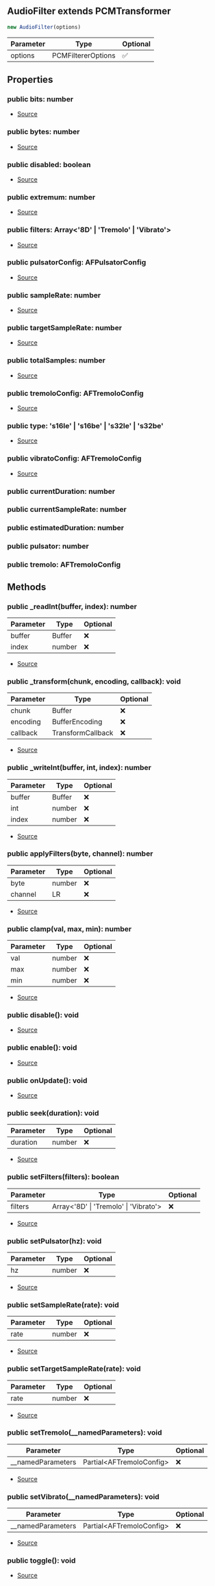 ## AudioFilter extends PCMTransformer


```typescript
new AudioFilter(options)
```
| Parameter | Type | Optional |
| ----------- | ----------- | ----------- |
| options | PCMFiltererOptions | ✅ |


## Properties
### public bits: number
- [Source](https://github.com/Androz2091/discord-player/blob/f2dbc02/packages/equalizer/src/utils/PCMTransformer.ts#L13)
### public bytes: number
- [Source](https://github.com/Androz2091/discord-player/blob/f2dbc02/packages/equalizer/src/utils/PCMTransformer.ts#L14)
### public disabled: boolean
- [Source](https://github.com/Androz2091/discord-player/blob/f2dbc02/packages/equalizer/src/utils/PCMTransformer.ts#L16)
### public extremum: number
- [Source](https://github.com/Androz2091/discord-player/blob/f2dbc02/packages/equalizer/src/utils/PCMTransformer.ts#L15)
### public filters: Array\<'8D' \| 'Tremolo' \| 'Vibrato'>
- [Source](https://github.com/Androz2091/discord-player/blob/f2dbc02/packages/equalizer/src/audio/AudioFilter.ts#L28)
### public pulsatorConfig: AFPulsatorConfig
- [Source](https://github.com/Androz2091/discord-player/blob/f2dbc02/packages/equalizer/src/audio/AudioFilter.ts#L33)
### public sampleRate: number
- [Source](https://github.com/Androz2091/discord-player/blob/f2dbc02/packages/equalizer/src/utils/PCMTransformer.ts#L17)
### public targetSampleRate: number
- [Source](https://github.com/Androz2091/discord-player/blob/f2dbc02/packages/equalizer/src/audio/AudioFilter.ts#L29)
### public totalSamples: number
- [Source](https://github.com/Androz2091/discord-player/blob/f2dbc02/packages/equalizer/src/audio/AudioFilter.ts#L30)
### public tremoloConfig: AFTremoloConfig
- [Source](https://github.com/Androz2091/discord-player/blob/f2dbc02/packages/equalizer/src/audio/AudioFilter.ts#L39)
### public type: 's16le' \| 's16be' \| 's32le' \| 's32be'
- [Source](https://github.com/Androz2091/discord-player/blob/f2dbc02/packages/equalizer/src/utils/PCMTransformer.ts#L12)
### public vibratoConfig: AFTremoloConfig
- [Source](https://github.com/Androz2091/discord-player/blob/f2dbc02/packages/equalizer/src/audio/AudioFilter.ts#L45)
### public currentDuration: number

### public currentSampleRate: number

### public estimatedDuration: number

### public pulsator: number

### public tremolo: AFTremoloConfig


## Methods
### public _readInt(buffer, index): number
| Parameter | Type | Optional |
| ----------- | ----------- | ----------- |
| buffer | Buffer | ❌ |
| index | number | ❌ |


- [Source](https://github.com/Androz2091/discord-player/blob/f2dbc02/packages/equalizer/src/utils/PCMTransformer.ts#L62)
### public _transform(chunk, encoding, callback): void
| Parameter | Type | Optional |
| ----------- | ----------- | ----------- |
| chunk | Buffer | ❌ |
| encoding | BufferEncoding | ❌ |
| callback | TransformCallback | ❌ |


- [Source](https://github.com/Androz2091/discord-player/blob/f2dbc02/packages/equalizer/src/audio/AudioFilter.ts#L123)
### public _writeInt(buffer, int, index): number
| Parameter | Type | Optional |
| ----------- | ----------- | ----------- |
| buffer | Buffer | ❌ |
| int | number | ❌ |
| index | number | ❌ |


- [Source](https://github.com/Androz2091/discord-player/blob/f2dbc02/packages/equalizer/src/utils/PCMTransformer.ts#L67)
### public applyFilters(byte, channel): number
| Parameter | Type | Optional |
| ----------- | ----------- | ----------- |
| byte | number | ❌ |
| channel | LR | ❌ |


- [Source](https://github.com/Androz2091/discord-player/blob/f2dbc02/packages/equalizer/src/audio/AudioFilter.ts#L162)
### public clamp(val, max, min): number
| Parameter | Type | Optional |
| ----------- | ----------- | ----------- |
| val | number | ❌ |
| max | number | ❌ |
| min | number | ❌ |


- [Source](https://github.com/Androz2091/discord-player/blob/f2dbc02/packages/equalizer/src/utils/PCMTransformer.ts#L72)
### public disable(): void
- [Source](https://github.com/Androz2091/discord-player/blob/f2dbc02/packages/equalizer/src/utils/PCMTransformer.ts#L50)
### public enable(): void
- [Source](https://github.com/Androz2091/discord-player/blob/f2dbc02/packages/equalizer/src/utils/PCMTransformer.ts#L54)
### public onUpdate(): void
- [Source](https://github.com/Androz2091/discord-player/blob/f2dbc02/packages/equalizer/src/utils/PCMTransformer.ts#L18)
### public seek(duration): void
| Parameter | Type | Optional |
| ----------- | ----------- | ----------- |
| duration | number | ❌ |


- [Source](https://github.com/Androz2091/discord-player/blob/f2dbc02/packages/equalizer/src/audio/AudioFilter.ts#L112)
### public setFilters(filters): boolean
| Parameter | Type | Optional |
| ----------- | ----------- | ----------- |
| filters | Array\<'8D' \| 'Tremolo' \| 'Vibrato'> | ❌ |


- [Source](https://github.com/Androz2091/discord-player/blob/f2dbc02/packages/equalizer/src/audio/AudioFilter.ts#L99)
### public setPulsator(hz): void
| Parameter | Type | Optional |
| ----------- | ----------- | ----------- |
| hz | number | ❌ |


- [Source](https://github.com/Androz2091/discord-player/blob/f2dbc02/packages/equalizer/src/audio/AudioFilter.ts#L66)
### public setSampleRate(rate): void
| Parameter | Type | Optional |
| ----------- | ----------- | ----------- |
| rate | number | ❌ |


- [Source](https://github.com/Androz2091/discord-player/blob/f2dbc02/packages/equalizer/src/utils/PCMTransformer.ts#L76)
### public setTargetSampleRate(rate): void
| Parameter | Type | Optional |
| ----------- | ----------- | ----------- |
| rate | number | ❌ |


- [Source](https://github.com/Androz2091/discord-player/blob/f2dbc02/packages/equalizer/src/audio/AudioFilter.ts#L61)
### public setTremolo(__namedParameters): void
| Parameter | Type | Optional |
| ----------- | ----------- | ----------- |
| __namedParameters | Partial\<AFTremoloConfig> | ❌ |


- [Source](https://github.com/Androz2091/discord-player/blob/f2dbc02/packages/equalizer/src/audio/AudioFilter.ts#L79)
### public setVibrato(__namedParameters): void
| Parameter | Type | Optional |
| ----------- | ----------- | ----------- |
| __namedParameters | Partial\<AFTremoloConfig> | ❌ |


- [Source](https://github.com/Androz2091/discord-player/blob/f2dbc02/packages/equalizer/src/audio/AudioFilter.ts#L87)
### public toggle(): void
- [Source](https://github.com/Androz2091/discord-player/blob/f2dbc02/packages/equalizer/src/utils/PCMTransformer.ts#L58)